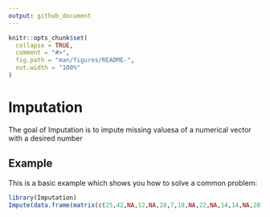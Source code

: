 ```yaml
---
output: github_document
---
```


<!-- README.md is generated from README.Rmd. Please edit that file -->

```r
knitr::opts_chunk$set(
  collapse = TRUE,
  comment = "#>",
  fig.path = "man/figures/README-",
  out.width = "100%"
)
```

# Imputation

<!-- badges: start -->
<!-- badges: end -->

The goal of Imputation is to impute missing valuesa of a numerical vector with a desired number

## Example

This is a basic example which shows you how to solve a common problem:

```r

library(Imputation)
Impute(data.frame(matrix(c(25,42,NA,12,NA,28,7,18,NA,22,NA,14,14,NA,20),ncol=3)),1,32)

```
